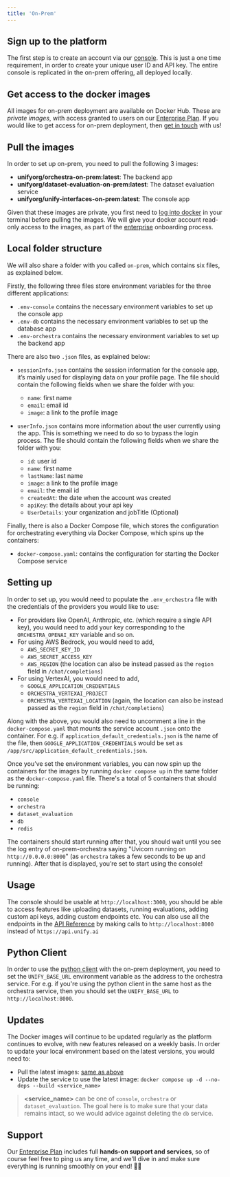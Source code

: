 ```yaml
---
title: 'On-Prem'
---
```


## Sign up to the platform

The first step is to create an account via our [console](https://console.unify.ai/).
This is just a one time requirement, in order to create your unique user ID and API key.
The entire console is replicated in the on-prem offering, all deployed locally.

## Get access to the docker images

All images for on-prem deployment are available on Docker Hub.
These are *private images*, with access granted to users on our
[Enterprise Plan](https://unify.ai/pricing).
If you would like to get access for on-prem deployment,
then [get in touch](https://calendly.com/unify-chat/general) with us!

## Pull the images

In order to set up on-prem, you need to pull the following 3 images:
- **unifyorg/orchestra-on-prem:latest**: The backend app
- **unifyorg/dataset-evaluation-on-prem:latest**: The dataset evaluation service
- **unifyorg/unify-interfaces-on-prem:latest**: The console app

Given that these images are private,
you first need to [log into docker](https://docs.docker.com/reference/cli/docker/login/)
in your terminal before pulling the images.
We will give your docker account read-only access to the images,
as part of the [enterprise](https://unify.ai/pricing) onboarding process.

## Local folder structure

We will also share a folder with you called `on-prem`, which contains six files,
as explained below.

Firstly, the following three files store environment variables for the three
different applications:

- `.env-console` contains the necessary environment variables to set up the console app
- `.env-db` contains the necessary environment variables to set up the database app
- `.env-orchestra` contains the necessary environment variables to set up the backend app

There are also two `.json` files, as explained below:

- `sessionInfo.json` contains the session information for the console app, it’s mainly used for
displaying data on your profile page. The file should contain the following fields when
we share the folder with you:
    - `name`: first name
    - `email`: email id
    - `image`: a link to the profile image

- `userInfo.json` contains more information about the user currently using the app.
This is something we need to do so to bypass the login process. The file should contain
the following fields when we share the folder with you:
    - `id`: user id
    - `name`: first name
    - `lastName`: last name
    - `image`: a link to the profile image
    - `email`: the email id
    - `createdAt`: the date when the account was created
    - `apiKey`: the details about your api key
    - `UserDetails`: your organization and jobTitle (Optional)

Finally, there is also a Docker Compose file, which stores the configuration for
orchestrating everything via Docker Compose, which spins up the containers:

- `docker-compose.yaml`: contains the configuration for starting the Docker Compose service

## Setting up

In order to set up, you would need to populate the `.env_orchestra` file with the
credentials of the providers you would like to use:

- For providers like OpenAI, Anthropic, etc. (which require a single API key),
you would need to add your key corresponding to the `ORCHESTRA_OPENAI_KEY` variable and
so on.
- For using AWS Bedrock, you would need to add,
    - `AWS_SECRET_KEY_ID`
    - `AWS_SECRET_ACCESS_KEY`
    - `AWS_REGION` (the location can also be instead passed as the `region` field in
  `/chat/completions`)
- For using VertexAI, you would need to add,
    - `GOOGLE_APPLICATION_CREDENTIALS`
    - `ORCHESTRA_VERTEXAI_PROJECT`
    - `ORCHESTRA_VERTEXAI_LOCATION` (again, the location can also be instead passed as
  the `region` field in `/chat/completions`)

Along with the above, you would also need to uncomment a line in the
`docker-compose.yaml` that mounts the service account `.json` onto the container.
For e.g. if `application_default_credentials.json` is the name of the file, then
`GOOGLE_APPLICATION_CREDENTIALS` would be set as
`/app/src/application_default_credentials.json`.

Once you’ve set the environment variables, you can now spin up the containers for the
images by running `docker compose up` in the same folder as the `docker-compose.yaml`
file. There's a total of 5 containers that should be running:
- `console`
- `orchestra`
- `dataset_evaluation`
- `db`
- `redis`

The containers should start running after that, you should wait until you see the log
entry of on-prem-orchestra saying "Uvicorn running on `http://0.0.0.0:8000`"
(as `orchestra` takes a few seconds to be up and running). After that is displayed,
you’re set to start using the console!

## Usage

The console should be usable at `http://localhost:3000`, you should be able to access
features like uploading datasets, running evaluations, adding custom api keys,
adding custom endpoints etc. You can also use all the endpoints in the
[API Reference](https://docs.unify.ai/api-reference) by making calls to
`http://localhost:8000` instead of `https://api.unify.ai`

## Python Client

In order to use the [python client](https://docs.unify.ai/basics/quickstart) with the
on-prem deployment, you need to set the `UNIFY_BASE_URL` environment variable as
the address to the orchestra service. For e.g. if you're using the python client in the
same host as the orchestra service, then you should set the `UNIFY_BASE_URL` to
`http://localhost:8000`.

## Updates

The Docker images will continue to be updated regularly as the platform continues to
evolve, with new features released on a weekly basis.
In order to update your local environment based on the latest versions,
you would need to:
- Pull the latest images: [same as above](#pull-the-images)
- Update the service to use the latest image: `docker compose up -d --no-deps --build <service_name>`

> **\<service_name\>** can be one of `console`, `orchestra` or `dataset_evaluation`.
> The goal here is to make sure that your data remains intact,
> so we would advice against deleting the `db` service.

## Support

Our [Enterprise Plan](https://unify.ai/pricing) includes full
**hands-on support and services**, so of course feel free to ping us any time,
and we'll dive in and make sure everything is running smoothly on your end! 🧑‍💻
